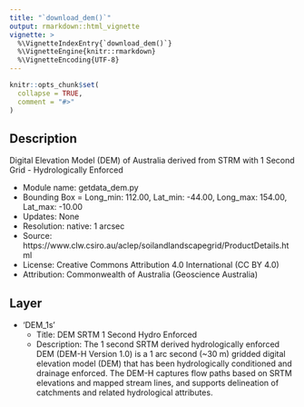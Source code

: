 ```yaml
---
title: "`download_dem()`"
output: rmarkdown::html_vignette
vignette: >
  %\VignetteIndexEntry{`download_dem()`}
  %\VignetteEngine{knitr::rmarkdown}
  %\VignetteEncoding{UTF-8}
---
```


```r
knitr::opts_chunk$set(
  collapse = TRUE,
  comment = "#>"
)
```

## Description

Digital Elevation Model (DEM) of Australia derived from STRM with 1 Second Grid - Hydrologically Enforced

- Module name: getdata_dem.py
- Bounding Box = Long_min: 112.00, Lat_min: -44.00, Long_max: 154.00, Lat_max: -10.00
- Updates: None
- Resolution: native: 1 arcsec
- Source: https://www.clw.csiro.au/aclep/soilandlandscapegrid/ProductDetails.html
- License: Creative Commons Attribution 4.0 International (CC BY 4.0)
- Attribution: Commonwealth of Australia (Geoscience Australia)

## Layer

- 'DEM_1s'
   - Title: DEM SRTM 1 Second Hydro Enforced
   - Description: The 1 second SRTM derived hydrologically enforced DEM (DEM-H Version 1.0) is a 1 arc second (~30 m) gridded digital elevation model (DEM) that has been hydrologically conditioned and drainage enforced. The DEM-H captures flow paths based on SRTM elevations and mapped stream lines, and supports delineation of catchments and related hydrological attributes.
